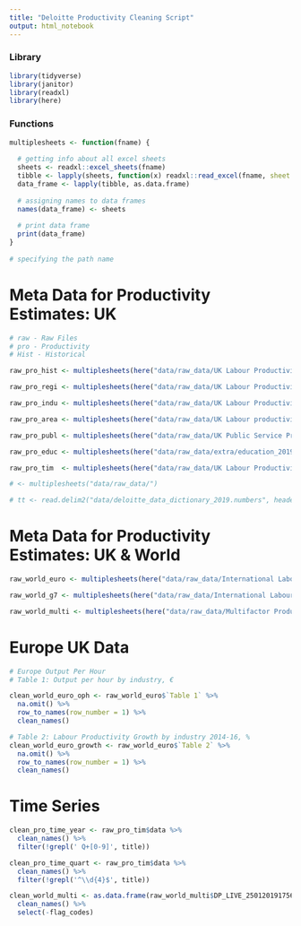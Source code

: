 ```yaml
---
title: "Deloitte Productivity Cleaning Script"
output: html_notebook
---
```

### Library
```r
library(tidyverse)
library(janitor)
library(readxl)
library(here)
```

### Functions
```r
multiplesheets <- function(fname) {
   
  # getting info about all excel sheets
  sheets <- readxl::excel_sheets(fname)
  tibble <- lapply(sheets, function(x) readxl::read_excel(fname, sheet = x))
  data_frame <- lapply(tibble, as.data.frame)
    
  # assigning names to data frames
  names(data_frame) <- sheets
    
  # print data frame
  print(data_frame)
}
  
# specifying the path name
```

# Meta Data for Productivity Estimates: UK
```r
# raw - Raw Files
# pro - Productivity
# Hist - Historical

raw_pro_hist <- multiplesheets(here("data/raw_data/UK Labour Productivity - Historical.xls"))

raw_pro_regi <- multiplesheets(here("data/raw_data/UK Labour Productivity - Region by Industry.xls"))

raw_pro_indu <- multiplesheets(here("data/raw_data/UK Labour Productivity - Industry division.xls"))

raw_pro_area <- multiplesheets(here("data/raw_data/UK Labour productivity - Rural and urban areas.xls"))

raw_pro_publ <- multiplesheets(here("data/raw_data/UK Public Service Productivity.xls"))

raw_pro_educ <- multiplesheets(here("data/raw_data/extra/education_2019.xlsx"))

raw_pro_tim  <- multiplesheets(here("data/raw_data/UK Labour Productivity - Time Series.xls"))

# <- multiplesheets("data/raw_data/")

# tt <- read.delim2("data/deloitte_data_dictionary_2019.numbers", header = FALSE)
```

# Meta Data for Productivity Estimates: UK & World
```r
raw_world_euro <- multiplesheets(here("data/raw_data/International Labour Productivity - Europe.xls"))

raw_world_g7 <- multiplesheets(here("data/raw_data/International Labour Productivity - G7.xls"))

raw_world_multi <- multiplesheets(here("data/raw_data/Multifactor Productivity - OECD Countries.xls"))
```

# Europe UK Data
```r
# Europe Output Per Hour
# Table 1: Output per hour by industry, €

clean_world_euro_oph <- raw_world_euro$`Table 1` %>% 
  na.omit() %>% 
  row_to_names(row_number = 1) %>% 
  clean_names()

# Table 2: Labour Productivity Growth by industry 2014-16, %
clean_world_euro_growth <- raw_world_euro$`Table 2` %>% 
  na.omit() %>% 
  row_to_names(row_number = 1) %>% 
  clean_names()

```


# Time Series
```r
clean_pro_time_year <- raw_pro_tim$data %>% 
  clean_names() %>% 
  filter(!grepl(' Q+[0-9]', title))

clean_pro_time_quart <- raw_pro_tim$data %>% 
  clean_names() %>% 
  filter(!grepl('^\\d{4}$', title))
```


```r
clean_world_multi <- as.data.frame(raw_world_multi$DP_LIVE_25012019175641197) %>% 
  clean_names() %>% 
  select(-flag_codes)
```
```r

```



